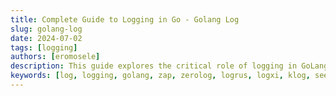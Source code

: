 ```yaml
---
title: Complete Guide to Logging in Go - Golang Log
slug: golang-log
date: 2024-07-02
tags: [logging]
authors: [eromosele]
description: This guide explores the critical role of logging in GoLang application development. It introduces the basics of effective logging practices and dives into the `log` package from the standard library, covering usage and customization. Popular third-party logging libraries like Logrus, Zap, and Zerolog are detailed for their features and setup. Additionally, it provides instructions on integrating SigNoz for log management.
keywords: [log, logging, golang, zap, zerolog, logrus, logxi, klog, seelog, log15, glog]
---
```


<head>
<script
    type="application/ld+json"
    dangerouslySetInnerHTML={{ __html: JSON.stringify({
  "@context": "https://schema.org",
  "@type": "TechArticle",
  "headline": "Complete Guide to Logging in Go - Golang Log",
  "alternativeHeadline": "A comprehensive guide to effective logging practices in Go",
  "author": {
    "@type": "Person",
    "name": "Eromosele"
  },
  "publisher": {
    "@type": "Organization",
    "name": "SigNoz",
    "logo": {
      "@type": "ImageObject",
      "url": "https://signoz.io/img/SigNozLogo-orange.svg"
    }
  },
  "datePublished": "2024-07-02T00:00:00Z",
  "dateModified": "2024-07-02T00:00:00Z",
  "mainEntityOfPage": {
    "@type": "WebPage",
    "@id": "https://signoz.io/guides/golang-log/"
  },
  "description": "This guide explores the critical role of logging in GoLang application development. It introduces the basics of effective logging practices and dives into the 'log' package from the standard library, covering usage and customization. Popular third-party logging libraries like Logrus, Zap, and Zerolog are detailed for their features and setup. Additionally, it provides instructions on integrating SigNoz for log management.",
  "keywords": "log, logging, golang, zap, zerolog, logrus, logxi, klog, seelog, log15, glog",
  "articleSection": "Technology",
  "inLanguage": "en",
  "isPartOf": {
    "@type": "Blog",
    "name": "SigNoz Blog",
    "url": "https://signoz.io/blog/"
  },
  "about": [
    {
      "@type": "Thing",
      "name": "Go (Programming Language)",
      "description": "An open-source programming language developed by Google"
    },
    {
      "@type": "Thing",
      "name": "Logging",
      "description": "The process of recording events, messages, and data during software execution"
    },
    {
      "@type": "Thing",
      "name": "SigNoz",
      "description": "An open-source observability platform for monitoring applications"
    }
  ],
  "mentions": [
    {
      "@type": "SoftwareApplication",
      "name": "Logrus",
      "applicationCategory": "Logging Library"
    },
    {
      "@type": "SoftwareApplication",
      "name": "Zap",
      "applicationCategory": "Logging Library"
    },
    {
      "@type": "SoftwareApplication",
      "name": "Zerolog",
      "applicationCategory": "Logging Library"
    },
    {
      "@type": "SoftwareApplication",
      "name": "Glog",
      "applicationCategory": "Logging Library"
    },
    {
      "@type": "SoftwareApplication",
      "name": "Log15",
      "applicationCategory": "Logging Library"
    },
    {
      "@type": "SoftwareApplication",
      "name": "Seelog",
      "applicationCategory": "Logging Library"
    },
    {
      "@type": "SoftwareApplication",
      "name": "Klog",
      "applicationCategory": "Logging Library"
    },
    {
      "@type": "SoftwareApplication",
      "name": "Logxi",
      "applicationCategory": "Logging Library"
    }
  ]
}) }}
  />
</head>

Logging is crucial for detecting bugs early, tracing issues efficiently, and mitigating hacking attempts. To achieve these benefits, it's essential to set up logging correctly.

This article will teach us how to use Golang to generate logs effectively, including setting up loggers, formatting log messages, and managing log levels. By mastering these techniques, you can ensure robust and reliable logging in your applications.

## Basics of Logging in GoLang

Logging is the practice of recording or storing information and messages that provide insights into the behavior and execution of a program.

Logging and monitoring are crucial for several reasons, including:

- Faster Problem Detection: Issues within the system are identified more rapidly.
- Quicker Issue Resolution: Reduced time to repair problems, leading to less downtime.
- Greater System Transparency: Clear visibility into system operations and performance.
- Enhanced User Experience: Improved reliability and satisfaction for customers.
- Stronger Security Measures: Better detection and response to security threats.

## Prerequisites

- Go Installation: Ensure that Go is installed on your system. You can download and install it from the official <a href="https://golang.org/" rel="noopener noreferrer nofollow" target="_blank">Go website</a>.
- Text Editor or IDE: Choose a text editor or integrated development environment (IDE) for writing Go code. A popular choice is Visual Studio Code, if you do not have it, you can download it <a href="https://code.visualstudio.com/download" rel="noopener noreferrer nofollow" target="_blank">here</a>.

## Standard Library Logging

In Golang, the standard package provided for logging is the `log` package. The `log` package offers a simple and easy-to-use interface for logging messages, errors, and other information.

The `log` package also provides a default logger that writes to the standard error and includes methods for formatting output.

### Creating Simple Log Entries

The `log` package offers several methods to log messages:

- `log.Print()`: logs a message without a new line.
- `log.Println()`: logs a message with a new line.
- `log.Printf()`: logs a formatted message.

```go
package main

import (
    "log"
)

func main() {
    log.Print("This is a common log message. ")
    log.Println("This is a log message with a new line.")
    log.Printf("This is a formatted log message: %s", "Signoz")
}
```

Output:

```
This is a common log message. This is a log message with a new line.
This is a formatted log message: Signoz
```

### Customizing the `log` Package

Setting Log Flags

You can configure the output of log messages using flags to include date, time, and file information.

```go
package main

import (
    "log"
)

func main() {
    log.SetFlags(log.Ldate | log.Ltime | log.Lshortfile)
    log.Println("This log message includes date, time, and file information.")
}

```

Output:

```
2024/06/27 12:34:56 main.go:9: This log message includes date, time, and file information.
```

Redirecting Log Output

You can set a custom output destination, such as a file.

Logging to Files:

```go
package main

import (
    "log"
    "os"
)

func main() {
    file, err := os.OpenFile("app.log", os.O_CREATE|os.O_WRONLY|os.O_APPEND, 0666)
    if err != nil {
        log.Fatal(err)
    }
    log.SetOutput(file)
    log.Println("This log message will be written to the file.")
}
```

Output(`app.log` )

```
2024/06/27 12:34:56 main.go:12: This log message will be written to the file.
```

Handling Log Prefixes

The `log` package does not have built-in support for different logging levels like Info, Warning, and Error. However, you can create custom loggers to simulate different logging levels.

```go
package main

import (
    "log"
    "os"
)

func main() {
    infoLog := log.New(os.Stdout, "INFO: ", log.Ldate|log.Ltime|log.Lshortfile)
    warningLog := log.New(os.Stdout, "WARNING: ", log.Ldate|log.Ltime|log.Lshortfile)
    // When logging error messages it is good practice to use 'os.Stderr' instead of os.Stdout
    errorLog := log.New(os.Stderr, "ERROR: ", log.Ldate|log.Ltime|log.Lshortfile)

    infoLog.Println("This is an info message.")
    warningLog.Println("This is a warning message.")
    errorLog.Println("This is an error message.")
}

```

Output:

```
INFO: 2024/06/27 12:34:56 main.go:12: This is an info message.
WARNING: 2024/06/27 12:34:56 main.go:13: This is a warning message.
ERROR: 2024/06/27 12:34:56 main.go:14: This is an error message.
```

## Third-Party Logging Libraries

In addition to the standard `log` package provided by Go, several popular third-party logging libraries offerres and flexibility.

These libraries cater to various logging requirements, including:

- Structured logging
- Customizable logging levels
- Efficient log rotation
- Seamless integration with external systems

Let's discuss some popular logging libraries in GoLang:

### logrus

`logrus` is a structured logging library for Go (Golang) that offers extensive features and flexibility. It is widely used for its ability to handle structured log data efficiently and its customizable logging levels.

Installation and Setup

To use `logrus` in your Go application, you need to install it using `go get` on your Terminal /PowerShell:

```bash
go get github.com/sirupsen/logrus
```

After installation, import `logrus` into your Go code (if there is an error run `go mod tidy`):

```go
import (
    "github.com/sirupsen/logrus"
)
```

Basic Usage and Features

- Structured Logging: Using `logrus` developers can log key-value pairs or structured data along with regular log messages.

```go
package main

import (
    "github.com/sirupsen/logrus"
)

func main() {
    // Create a new logger instance
    logger := logrus.New()

    // Example of structured logging
    logger.WithFields(logrus.Fields{
        "animal": "whale",
        "size":   5,
    }).Info("A school of whales emerge from the ocean")
}

```

Output:

```
INFO[0000] A group of whales emerges from the ocean      animal=whale size=5
```

- Logging Levels: `logrus` provides different logging levels (Trace, Debug, Info, Warning, Error, Fatal, Panic), allowing developers to control the verbosity of log messages based on their severity.

```go
package main

import (
    "github.com/sirupsen/logrus"
)

func main() {
    logger := logrus.New()

    // Set log level to debug to ensure debug messages are logged
    logger.SetLevel(logrus.DebugLevel)

    logger.Debug("This is a debug message")
    logger.Info("This is an informational message")
    logger.Warn("This is a warning message")
    logger.Error("This is an error message")
}

```

Output:

```
DEBU[0000] This is a debug message
INFO[0000] This is an informational message
WARNING[0000] This is a warning message
ERROR[0000] This is an error message
```

- Hooks and Formatters: `logrus` supports hooks and formatters, enabling developers to customize how logs are processed and formatted. Hooks allow actions to be taken when logging events occur, while formatters control the output format of log messages.

```go
package main

import (
    "os"
    "github.com/sirupsen/logrus"
)

func main() {
    // Create a new logger instance
    logger := logrus.New()

    // Example of setting a custom formatter
    logger.SetFormatter(&logrus.JSONFormatter{})

    // Logging with the modified logger
    logger.Info("This is a JSON formatted log message")
}
```

Output:

```json
{
  "level": "info",
  "msg": "This is a JSON formatted log message",
  "time": "2024-06-27T12:00:00Z"
}
```

### Zap

`Zap` is a high-performance, structured logging library for Go. It is designed for speed and efficiency, making it ideal for performance-critical applications.

Installation and Setup

To use `Zap` in your Go application, you need to install it using `go get` on your terminal/powershell:

```bash
go get go.uber.org/zap
```

After installation, you can import `Zap` into your Go code:

```go
import (
    "go.uber.org/zap"
)
```

Basic Usage and Features

- High-Performance Logging: `Zap` is designed for high-performance logging, providing both a "sugar" (simpler) API and a more complex API for high-performance needs.

Using the "Sugar" API:

```go
package main

import (
    "go.uber.org/zap"
)

func main() {
    // Create a Sugared Logger
    logger, _ := zap.NewProduction()
    sugar := logger.Sugar()
    defer logger.Sync() // Flushes buffer, if any

    // Log a simple message
    sugar.Infow("A simple log message")

    // Log a formatted message
    sugar.Infof("A formatted log message: %s", "example")
}
```

Output

```json
{"level":"info","ts":1592580737.941046,"caller":"main/main.go:11","msg":"A simple log message"}
{"level":"info","ts":1592580737.941084,"caller":"main/main.go:14","msg":"A formatted log message: example"}
```

Using the More Complex API:

```go
package main

import (
    "go.uber.org/zap"
)

func main() {
    // Create a Logger
    logger, _ := zap.NewProduction()
    defer logger.Sync() // Flushes buffer, if any

    // Log a formatted message with fields
    logger.Info("A formatted log message",
        zap.String("Observability", "Signoz"),
    )
}

```

Output:

```json
{
  "level": "info",
  "ts": 1592580737.941084,
  "caller": "main/main.go:14",
  "msg": "A formatted log message",
  "Observability": "Signoz"
}
```

- Structured Logging: `Zap` supports structured logging, allowing developers to include key-value pairs in log entries. This helps in organizing and analyzing log data effectively.

```go
package main

import (
    "go.uber.org/zap"
)

func main() {
    // Create a Logger
    logger, _ := zap.NewProduction()
    defer logger.Sync() // Flushes buffer, if any

    // Example of structured logging
    logger.Info("Structured logging example",
        zap.String("url", "https://signoz.io"),
        zap.Int("attempt", 3),
        zap.Duration("backoff", 2),
    )
}

```

Output:

```json
{
  "level": "info",
  "ts": 1592580737.941084,
  "caller": "main/main.go:11",
  "msg": "Structured logging example",
  "url": "https://signoz.io",
  "attempt": 3,
  "backoff": 2
}
```

- Configuring Zap: `Zap` is highly configurable, allowing you to customize the logging configuration to meet your needs.

```go
package main

import (
    "go.uber.org/zap"
    "go.uber.org/zap/zapcore"
)

func main() {
    // Custom configuration
    config := zap.Config{
        Encoding:    "json", // Output format (json or console)
        Level:       zap.NewAtomicLevelAt(zapcore.InfoLevel), // Log level
        OutputPaths: []string{"stdout", "./logfile.log"}, // Output destinations
        EncoderConfig: zapcore.EncoderConfig{
            TimeKey:        "ts", // Key for the timestamp field
            LevelKey:       "level", // Key for the log level field
            NameKey:        "logger", // Key for the logger name field
            CallerKey:      "caller", // Key for the caller field
            MessageKey:     "msg", // Key for the message field
            StacktraceKey:  "stacktrace", // Key for the stacktrace field
            LineEnding:     zapcore.DefaultLineEnding, // Line ending character
            EncodeLevel:    zapcore.LowercaseLevelEncoder, // Log level format
            EncodeTime:     zapcore.ISO8601TimeEncoder, // Timestamp format
            EncodeDuration: zapcore.StringDurationEncoder, // Duration format
            EncodeCaller:   zapcore.ShortCallerEncoder, // Caller format
        },
    }

    // Build the logger with the custom configuration
    logger, _ := config.Build()
    defer logger.Sync() // Flushes buffer, if any

    // Log a message with the custom logger
    logger.Info("This is a log message with custom configuration")
}

```

Output:

```json
{"level":"info","ts":"2024-06-27T12:00:00Z","caller":"main/main.go:29","msg":"This is a log message with custom configuration"
```

### Zerolog

`Zerolog` is a fast and efficient structured logging library for Go, distinguished by its ability to perform pretty logging in addition to its high performance and low memory overhead.

Installation and Setup

To use `Zerolog` in your Go application, you need to install it using `go get`:

```
go get github.com/rs/zerolog/log
```

After installation, you can import `Zerolog` into your Go code:

```go
import (
    "github.com/rs/zerolog"
    "github.com/rs/zerolog/log"
    "os"
)
```

Basic Usage and Features

- Efficient Structured Logging: `Zerolog` supports efficient structured logging, allowing developers to log key-value pairs or structured data along with regular log messages. This helps in organizing and analyzing log data more effectively.

```go
package main

import (
    "github.com/rs/zerolog"
    "github.com/rs/zerolog/log"
    "os"
    "time"
)

func main() {
    // Configure global logger to write to the console
    log.Logger = log.Output(zerolog.ConsoleWriter{Out: os.Stderr})

    // Example of structured logging
    log.Info().
        Str("event", "user_signup").
        Str("user", "johndoe").
        Time("timestamp", time.Now()).
        Msg("User signed up")
}
```

Output:

```
12:00AM INF User signed up event=user_signup user=johndoe timestamp=2024-06-27T12:00:00Z
```

- Configuring Zerolog: `Zerolog` is highly configurable, allowing you to customize the logging configuration to meet your needs. You can set different log levels and configure the output format.

```go
package main

import (
    "github.com/rs/zerolog"
    "github.com/rs/zerolog/log"
    "os"
)

func main() {
    // Set global log level to debug
    zerolog.SetGlobalLevel(zerolog.DebugLevel)

    // Configure global logger to write to the console in JSON format
    log.Logger = log.Output(os.Stderr).With().Logger()

    // Log messages with different levels
    log.Debug().Msg("This is a debug message")
    log.Info().Msg("This is an informational message")
    log.Warn().Msg("This is a warning message")
    log.Error().Msg("This is an error message")
}
```

Output:

```json
{"level":"debug","time":"2024-06-27T12:00:00Z","message":"This is a debug message"}
{"level":"info","time":"2024-06-27T12:00:00Z","message":"This is an informational message"}
{"level":"warn","time":"2024-06-27T12:00:00Z","message":"This is a warning message"}
{"level":"error","time":"2024-06-27T12:00:00Z","message":"This is an error message"}
```

- Pretty Logging: `Zerolog` provides an option to write logs in a human-readable, pretty-printed format, which is useful during development and debugging.

```go
package main

import (
    "github.com/rs/zerolog"
    "github.com/rs/zerolog/log"
    "os"
)

func main() {
    // Configure logger for pretty logging
    log.Logger = log.Output(zerolog.ConsoleWriter{Out: os.Stderr})

    // Example of pretty logging
    log.Info().Str("foo", "bar").Msg("Pretty logging example")
}
```

Output:

```
8:28PM INF Pretty logging example foo=bar
```

### Glog

`glog` is a library for Go that implements logging with severity levels. Developed by Google, Glog offers simple usage patterns and is designed to handle log file rotation automatically. It is an excellent choice for applications that require categorized logging.

Installation and Setup

To use Glog in your Go application, you need to install it using `go get`:

```
go get github.com/golang/glog
```

After installation, you can import `glog` into your Go code:

```go
import (
    "flag"
    "github.com/golang/glog"
)
```

Basic Usage and Features

- Log Severity Levels: `glog` supports different log severity levels: INFO, WARNING, ERROR, and FATAL. Each level can be used to categorize log messages according to their importance and urgency.

```go
package main

import (
    "flag"
    "github.com/golang/glog"
    "time"
)

func main() {
    // Initialize the command line flags.
    flag.Parse()

    // Set the default log level to INFO.
    flag.Lookup("stderrthreshold").Value.Set("INFO")

    // Log messages with different severity levels.
    glog.Info("This is an info message")
    glog.Warning("This is a warning message")
    glog.Error("This is an error message")

    // Flushes all pending log I/O.
    glog.Flush()
}
```

Output:

```
I0628 20:51:18.894766   12527 main.go:16] This is an info message
W0628 20:51:18.895714   12527 main.go:17] This is a warning message
E0628 20:51:18.896319   12527 main.go:18] This is an error message
```

- Log File Rotation: `glog` handles log file rotation automatically, creating log files in the current working directory by default. Log files rotate based on size and time.

To demonstrate log file rotation, use the following example and run it with the `-log_dir` flag to specify the log directory.

```go
package main

import (
    "flag"
    "github.com/golang/glog"
)

func main() {
    // Initialize the command line flags.
    flag.Parse()
        // Set the default log level to INFO
    flag.Lookup("stderrthreshold").Value.Set("INFO")

    // Log messages to demonstrate file rotation.
    for i := 0; i < 5; i++ {
        glog.Infof("Log message number %d", i)
    }
}
```

Run the program with:

```
go run main.go -log_dir=./logs
```

Output:

```
I0628 20:58:23.456944   13419 main.go:16] Log message number 0
I0628 20:58:23.457619   13419 main.go:16] Log message number 1
I0628 20:58:23.457630   13419 main.go:16] Log message number 2
I0628 20:58:23.457634   13419 main.go:16] Log message number 3
I0628 20:58:23.457638   13419 main.go:16] Log message number 4
```

### Log15

Package `log15` provides an easy-to-use logging toolkit inspired by the `io` and `net/http` packages. It enforces logging with key/value pairs, using strings for keys and any type for values. The default format is `logfmt`, with optional JSON support for output.

Installation and Setup

To use Log15 in your Go application, you need to install it using `go get`:

```
go get github.com/inconshreveable/log15
```

After installation, you can import `log15` into your Go code:

```go
import (
    "github.com/inconshreveable/log15"
)
```

Basic Usage and Features

- Structured Logging with Key-Value Pairs: `log15` excels in structured logging using key-value pairs, making log entries more informative and easier to search and analyze.

```go
package main

import (
    "github.com/inconshreveable/log15"
)

func main() {
    // Create a new logger
    logger := log15.New()

    // Log a structured message with key-value pairs
    logger.Info("User signup", "username", "akhigbeeromo", "email", "akhigbeeromo@signoz.com")
}

```

Output:

```
INFO[06-29|02:36:13] User signup                              username=akhigbeeromo email=akhigbeeromo@signoz.com
```

- Handlers for Different Outputs: `log15` supports handlers, allowing logs to be directed to different outputs such as the console, files, or remote systems.

```go
package main

import (
    "github.com/inconshreveable/log15"
    "os"
)

func main() {
    // Create a new logger
    logger := log15.New()

    // Create a file handler
    file, err := os.Create("app.log")
    if err != nil {
        log15.Crit("Failed to create log file", "err", err)
        return
    }
    fileHandler := log15.StreamHandler(file, log15.LogfmtFormat())

    // Set the logger to use both console and file handlers
    logger.SetHandler(log15.MultiHandler(
        log15.StderrHandler, // Log to stderr
        fileHandler,         // Log to the file
    ))

    // Log a message
    logger.Info("Application started", "version", "1.0.0")
}
```

Output(Console and `app.log` file):

```
INFO[06-27|15:00:00.123] Application started version=1.0.0
```

- Configurable Log Levels: `log15` allows configuring log levels to filter log messages according to their severity.

```go
package main

import (
    "github.com/inconshreveable/log15"
)

func main() {
    // Create a new logger
    logger := log15.New()

    // Set the log level to INFO
    logger.SetHandler(log15.LvlFilterHandler(log15.LvlInfo, log15.StdoutHandler))

    // Log messages with different levels
    logger.Debug("This is a debug message") // This will not be logged
    logger.Info("This is an info message")
    logger.Warn("This is a warning message")
    logger.Error("This is an error message")
}

```

Output:

```
INFO[06-29|02:42:56] This is an info message
WARN[06-29|02:42:56] This is a warning message
EROR[06-29|02:42:56] This is an error message
```

### Seelog

`seelog` is a versatile and flexible logging library for Go, designed to provide a wide range of features including asynchronous logging, multiple output destinations, and customizable log formats. Its configuration is managed through XML, allowing for detailed and easy-to-manage log settings.

Installation and Setup

To use `seelog` in your Go application, you need to install it using `go get`:

```
go get github.com/cihub/seelog
```

After installation, you can import `seelog` into your Go code:

```go
import (
    "github.com/cihub/seelog"
)
```

Basic Usage and Features

- XML-based Configuration: `seelog` uses XML for its configuration, enabling you to define log levels, output formats, and destinations in a structured manner.

Example `seelog.xml` configuration file:

```xml
<seelog minlevel="info">
    <outputs formatid="main">
        <console/>
        <rollingfile type="size" filename="logs/app.log" maxsize="1000000" maxrolls="5"/>
    </outputs>
    <formats>
        <format id="main" format="%Date %Time [%LEVEL] %Msg%n"/>
    </formats>
</seelog>
```

Loading the XML configuration in your Go application:

```go
package main

import (
    "github.com/cihub/seelog"
)

func main() {
    // Load XML configuration
    logger, err := seelog.LoggerFromConfigAsFile("seelog.xml")
    if err != nil {
        seelog.Critical("Error parsing seelog config file", err)
        return
    }
    seelog.ReplaceLogger(logger)
    defer seelog.Flush()

    // Log messages with different severity levels
    seelog.Info("This is an info message")
    seelog.Warn("This is a warning message")
    seelog.Error("This is an error message")
}
```

Output:

```
2024-06-29 02:51:30 [INFO] This is an info message
2024-06-29 02:51:30 [WARN] This is a warning message
2024-06-29 02:51:30 [ERROR] This is an error message
```

- Asynchronous Logging: `seelog` supports asynchronous logging, which can improve performance by not blocking the main execution flow while logging.

Enabling asynchronous logging in the XML configuration:

```xml
<seelog minlevel="info" asyncinterval="1000000">
    <outputs formatid="main">
        <buffered size="10000" flushperiod="1000">
            <console/>
            <rollingfile type="size" filename="logs/app.log" maxsize="1000000" maxrolls="5"/>
        </buffered>
    </outputs>
    <formats>
        <format id="main" format="%Date %Time [%LEVEL] %Msg%n"/>
    </formats>
</seelog>
```

- Multiple Output Destinations: `seelog` allows logging to multiple destinations, such as console, files, or even network endpoints.

Example configuration for logging to both console and file:

```xml
<seelog minlevel="info">
    <outputs formatid="main">
        <console/>
        <rollingfile type="size" filename="logs/app.log" maxsize="1000000" maxrolls="5"/>
    </outputs>
    <formats>
        <format id="main" format="%Date %Time [%LEVEL] %Msg%n"/>
    </formats>
</seelog>
```

- Custom Log Formats: Enables highly customizable log messages, including timestamps, log levels, and additional context such as function names and line numbers.

```xml
<seelog minlevel="info">
    <outputs formatid="detailed">
        <console/>
    </outputs>
    <formats>
        <format id="detailed" format="%Date %Time [%LEVEL] [%FuncShort @ %File:%Line] %Msg%n"/>
    </formats>
</seelog>
```

Loading this configuration in your Go application will produce detailed log messages that include function names and line numbers:

```
2024-06-29 11:17:40 [INFO] [main @ main.go:19] This is an info message
2024-06-29 11:17:40 [WARN] [main @ main.go:20] This is a warning message
2024-06-29 11:17:40 [ERROR] [main @ main.go:21] This is an error message
```

### Klog

`klog` is a logging library for Go, designed to integrate seamlessly with Kubernetes. It is optimized for use in Kubernetes environments, making it a popular choice for applications running in Kubernetes clusters.

Installation and Setup

To use `klog` in your Go application, you need to install it using `go get`:

```
go get k8s.io/klog/v2
```

After installation, you can import `klog` into your Go code:

```go
import (
    "k8s.io/klog/v2"
)
```

Basic Usage and Features

- Log Severity Levels: `klog` supports various log severity levels to categorize log messages by their importance. The main levels are INFO, WARNING, ERROR, and FATAL.

```go
package main

import (
    "k8s.io/klog/v2"
)

func main() {
    // Initialize Klog
    klog.InitFlags(nil)

    // Log messages with different severity levels
    klog.Info("This is an info message")
    klog.Warning("This is a warning message")
    klog.Error("This is an error message")

    // klog.Fatal logs a message, then calls os.Exit(255)
    // Uncommenting the following line will terminate the program
    // klog.Fatal("This is a fatal message")

    // Flushes all pending log I/O
    klog.Flush()
}
```

Output:

```
I0629 11:28:56.915255   41443 main.go:12] This is an info message
W0629 11:28:56.915394   41443 main.go:13] This is a warning message
E0629 11:28:56.915403   41443 main.go:14] This is an error message
```

- Integration with Kubernetes: `klog` is optimized for use in Kubernetes environments, making it easier to log information in a format that aligns with Kubernetes logging standards.

```go
package main

import (
    "k8s.io/klog/v2"
    "flag"
)

func main() {
    // Initialize Klog
    klog.InitFlags(nil)
    flag.Set("v", "2") // Set verbosity level to 2
    flag.Parse()

    // Log messages with different severity levels
    klog.V(2).Info("This is a verbose info message")
    klog.Info("This is an info message")
    klog.Warning("This is a warning message")
    klog.Error("This is an error message")

    // Flushes all pending log I/O
    klog.Flush()
}
```

Output:

```
I0629 11:34:01.866797   42049 main.go:15] This is a verbose info message
I0629 11:34:01.866946   42049 main.go:16] This is an info message
W0629 11:34:01.866952   42049 main.go:17] This is a warning message
E0629 11:34:01.866956   42049 main.go:18] This is an error message
```

- Support for Structured Logging: `klog` supports structured logging, allowing you to log key-value pairs for better context and analysis.

```go
package main

import (
    "k8s.io/klog/v2"
)

func main() {
    // Initialize Klog
    klog.InitFlags(nil)

    // Log structured messages with key-value pairs
    klog.InfoS("User signup", "username", "akhigbeeromo", "email", "akhigbeeromo@signoz.io")
    klog.InfoS("Order processed", "orderID", 1234, "amount", 56.78)

    // Flushes all pending log I/O
    klog.Flush()
}
```

Output:

```
I0629 11:37:21.144356   42513 main.go:12] "User signup" username="akhigbeeromo" email="akhigbeeromo@signoz.io"
I0629 11:37:21.144577   42513 main.go:13] "Order processed" orderID=1234 amount=56.78
```

### Logxi

`Logxi` is a minimalistic and high-performance logging library for Go, designed for developers who need fast and efficient logging with minimal overhead.

Installation and Setup

To use `Logxi` in your Go application, you need to install it using `go get`:

```
go get github.com/mgutz/logxi/v1
```

After installation, you can import `Logxi` into your Go code:

```go
import (
    "github.com/mgutz/logxi/v1"
)
```

Basic Usage and Features

- Minimalistic and Performant: Designed to be fast and simple, with minimal overhead, suitable for high-performance applications.
- Structured Logging with Key-Value Pairs: Supports logging of key-value pairs, making logs more informative and easier to analyze.
- Different Log Levels: Provides various log levels (DEBUG, INFO, WARN, ERROR) to control log verbosity.

```go
package main

import (
    "github.com/mgutz/logxi/v1"
)

func main() {
    // Create a logger instance
    logger := log.New("example")

    // Set log level to Debug
    logger.SetLevel(log.LevelDebug)

    // Log messages with different severity levels
    logger.Debug("This is a debug message")
    logger.Info("User signup", "username", "akhigbeeromo", "email", "akhigbeeromo@signoz.io")// an info message
    logger.Warn("This is a warning message")
    // logger.Error("This is an error message")
}
```

Output:

```
12:05:40.559250 DBG example This is a debug message
12:05:40.559977 INF example User signup username: akhigbeeromo
   email: akhigbeeromo@signoz.io
12:05:40.560013 WRN example This is a warning message in:
```

## Guidelines for Effective Logging in GoLang

1. Categorize Logs According to Their Respective Levels

   Log levels categorize messages based on their importance and severity, aiding in effective troubleshooting and monitoring. Log levels include:

   - DEBUG: provides detailed information useful for diagnosing problems.
   - INFO: highlights the progress or status of the application.
   - WARN: Indicates potential issues or situations that may lead to problems in the future.
   - ERROR: logs errors that are recoverable and allow the application to continue running.
   - FATAL: logs critical errors that cause the application to terminate.

2. Structured Logging: Use structured formats like JSON for logs to enhance searchability and parsing.
3. Consistent Log Formatting: Maintain uniform log formats across applications for clarity and automated processing.
4. Log Rotation and Retention: Implement log rotation to efficiently manage log file sizes, prevent disk space overload, and establish retention policies specifying the duration logs are stored before archiving or deletion.
5. Sensitive Data Handling: Avoid logging sensitive information like passwords or credit card numbers to mitigate security risks and if necessary, ensure it is masked or obfuscated.
6. Correlation IDs: Utilize unique identifiers (correlation IDs) in logs to trace and link events across different components or services.
7. Centralized Logging: Aggregate logs from various sources into a centralized logging system (e.g., ELK Stack, Splunk) for easier management and analysis.
8. Log Enrichment: Enrich logs with additional context such as user details, transaction IDs, or session information to facilitate troubleshooting and analysis.

## Monitoring Logs with an Observability Tool

In this article, we have learned about different logging packages and implemented logs using the `log` package in Golang. However, simply logging events is not enough to ensure the health and performance of your application. Monitoring these logs is essential for gaining real-time insights, promptly detecting issues, and maintaining the overall stability of your system.

### Why Monitoring Logs is Important

Here are the key reasons why monitoring logs is crucial:

1. Issue Detection and Troubleshooting
   - Early Identification: Logs provide comprehensive information about errors and exceptions within the system, enabling early detection and swift resolution.
   - Root Cause Analysis: Detailed log records assist in diagnosing the underlying causes of issues, offering insights into what went wrong and why.
2. Performance Monitoring
   - Identifying Bottlenecks: Logs can reveal performance issues such as slow response times or resource constraints, allowing for proactive optimization.
   - Resource Utilization Tracking: Monitoring logs help track the usage of resources like CPU, memory, and disk space, facilitating better resource management and capacity planning.
3. Security and Compliance
   - Security Surveillance: Logs help detect suspicious activities, unauthorized access, and potential security breaches, which is vital for maintaining a strong security posture.
   - Compliance Adherence: Regular log monitoring helps meet regulatory requirements by maintaining and auditing logs as required by various compliance frameworks.
4. Operational Insights
   - Health Monitoring: Logs provide insights into the health and status of various system components, including hardware, software, and network resources.
   - Operational Metrics: Logs can be used to generate metrics that provide insights into operational efficiency and overall system performance.
5. Automation and Alerts
   - Automated Notifications: Observability tools can automatically generate alerts based on log data, enabling faster response times and reducing the need for manual monitoring.
   - Anomaly Detection: Advanced log monitoring tools can use machine learning to detect anomalies in log data, helping to identify potential issues before they escalate.

## Sending GoLang Logs to Signoz

SigNoz is an open-source observability platform designed to help developers monitor and troubleshoot applications in real-time. It provides a unified interface for capturing and analyzing distributed traces, metrics, and logs, leveraging OpenTelemetry as its primary data collection framework. By utilizing OpenTelemetry, SigNoz ensures compatibility with various application environments and supports a wide range of instrumentation libraries.

Benefits of SigNoz:

- Comprehensive Observability: Offers end-to-end tracing, metrics, and logging to provide a holistic view of application performance.
- Real-time Monitoring: Enables real-time tracking of application health, performance, and error rates.
- Effective Log Management: Centralizes log data for easier management and analysis, helping to identify issues and track application behavior over time.
- Alerting and Notifications: Supports customizable alerts based on metrics and traces, ensuring prompt response to issues.
- Open-source Flexibility: Allows for customization and community contributions, promoting continuous improvement.
- Ease of Integration: Seamlessly integrates with popular frameworks and libraries used in microservices architectures.
- OpenTelemetry Support: Utilizes OpenTelemetry for data collection, ensuring compatibility and ease of integration with various applications and environments.

### Using the Standard `log` Package to Send Logs to Signoz:

Step 1: Setting up Signoz in your Environment:

<GetStartedSigNoz />

Step 2: Building the Application:

Create a new file named `main.go` and paste the following code block into it:

```go
package main

import (
	"fmt"
	"log"
	"net/http"
	"os"
)

func main() {
	logFile, err := os.OpenFile("application.log", os.O_APPEND|os.O_CREATE|os.O_WRONLY, 0644)
	if err != nil {
		panic(err)
	}
	defer logFile.Close()

	log.SetOutput(logFile)
	log.SetFlags(log.Ldate | log.Ltime | log.Lshortfile)

	http.HandleFunc("/", handleIndex)
	http.HandleFunc("/log", handleLog)
	http.HandleFunc("/data", handleData)
	http.HandleFunc("/error", handleError)

	fmt.Println("Server starting on http://localhost:8080")
	if err := http.ListenAndServe(":8080", nil); err != nil {
		log.Fatalf("Server failed to start: %v", err)
	}
}

func handleIndex(w http.ResponseWriter, r *http.Request) {
	log.Printf("INFO: Accessing index page | method=%s\n", r.Method)
	fmt.Fprintln(w, "Welcome to the Go Application!")
}

func handleLog(w http.ResponseWriter, r *http.Request) {
	switch r.Method {
	case "GET":
		log.Printf("INFO: Handled GET request on /log | method=%s | path=%s\n", r.Method, r.URL.Path)
		fmt.Fprintln(w, "Received a GET request at /log.")
	case "POST":
		log.Printf("INFO: Handled POST request on /log | method=%s | path=%s\n", r.Method, r.URL.Path)
		fmt.Fprintln(w, "Received a POST request at /log.")
	default:
		http.Error(w, "Unsupported HTTP method", http.StatusMethodNotAllowed)
	}
}

func handleData(w http.ResponseWriter, r *http.Request) {
	log.Printf("INFO: Data endpoint hit | method=%s | endpoint=/data\n", r.Method)
	fmt.Fprintln(w, "This is the data endpoint. Method used:", r.Method)
}

func handleError(w http.ResponseWriter, r *http.Request) {
	log.Printf("ERROR: Error endpoint accessed | method=%s | endpoint=/error\n", r.Method)
	http.Error(w, "You have reached the error endpoint", http.StatusInternalServerError)
}

```

This Go code sets up a basic HTTP server that logs events to a file (`application.log`) using the standard `log` package. It demonstrates how to configure logging output and format, define HTTP request handlers, start an HTTP server, and handle errors. Each HTTP handler logs relevant information about incoming requests and responds with appropriate messages or errors to clients. This setup is useful for monitoring and debugging web applications in a structured manner.

After running your application you should see the following output on `localhost:8080/`:

<Figure
  src="/img/guides/2024/07/Screenshot_2024-07-01_at_14.15.51.webp"
  alt="Output after running the Go Application"
  caption="Output after running the Go Application"
/>

Output after running the Go Application

Step 3: Setting up the Logs Pipeline in Otel Collector

The above code also generates a log file named `application.log` on the execution of the code. To export logs from the log file generated, an OpenTelemetry Collector needs to be integrated.

You can set up the complete pipeline following this [guide](https://signoz.io/docs/userguide/collect_logs_from_file/). Here is the complete configuration for the above go code:

```yaml
receivers:
  otlp:
    protocols:
      grpc:
        endpoint: 0.0.0.0:4317
      http:
        endpoint: 0.0.0.0:4318
  hostmetrics:
    collection_interval: 60s
    scrapers:
      cpu: {}
      disk: {}
      load: {}
      filesystem: {}
      memory: {}
      network: {}
      paging: {}
      process:
        mute_process_name_error: true
        mute_process_exe_error: true
        mute_process_io_error: true
      processes: {}
  prometheus:
    config:
      global:
        scrape_interval: 60s
      scrape_configs:
        - job_name: otel-collector-binary
          static_configs:
            - targets:
              # - localhost:8888
  filelog/app:
    include: [<path-to-log-file>] #include the full path to your log file
    start_at: end
processors:
  batch:
    send_batch_size: 1000
    timeout: 10s
  # Ref: <https://github.com/open-telemetry/opentelemetry-collector-contrib/blob/main/processor/resourcedetectionprocessor/README.md>
  resourcedetection:
    detectors: [env, system] # Before system detector, include ec2 for AWS, gcp for GCP and azure for Azure.
    # Using OTEL_RESOURCE_ATTRIBUTES envvar, env detector adds custom labels.
    timeout: 2s
    system:
      hostname_sources: [os] # alternatively, use [dns,os] for setting FQDN as host.name and os as fallback
extensions:
  health_check: {}
  zpages: {}
exporters:
  otlp:
    endpoint: '<https://ingest>.{region}.signoz.cloud:443'
    tls:
      insecure: false
    headers:
      'signoz-ingestion-key': '<SIGNOZ_INGESTION_KEY>'
  debug:
    verbosity: normal
service:
  telemetry:
    metrics:
      address: 0.0.0.0:8888
  extensions: [health_check, zpages]
  pipelines:
    logs:
      receivers: [otlp, filelog/app]
      processors: [batch]
      exporters: [otlp]
```

Step 4: Viewing Logs in SigNoz

After running the above application and making the correct configurations, you can navigate to the SigNoz logs dashboard to see all the logs sent to SigNoz.

<Figure
  src="/img/guides/2024/07/Screenshot_2024-07-01_at_14.13.26.webp"
  alt="Signoz log output of Go application"
  caption="Signoz log output of Go application"
/>

Signoz log output of Go application

## Conclusion

- Throughout this guide, we've delved into the foundational importance of logging in GoLang application development, emphasizing its role in diagnosing issues, ensuring system stability, and enhancing security.
- We've explored the benefits of effective logging, including its ability to provide real-time insights into application behavior, facilitate performance monitoring, and support compliance efforts.
- The guide has provided practical guidelines for effective logging in GoLang, focusing on clarity, context, and actionable insights as key principles for logging implementation.
- We've examined the standard `log` package in GoLang, highlighting its basic usage for creating simple log entries and techniques for customizing output formats and log levels.
- Additionally, we've covered several popular third-party logging libraries like Logrus, Zap, and Zerolog, detailing their installation, setup, and unique features such as structured logging, performance optimizations, and configurable outputs.
- The integration of SigNoz, an observability tool, with the `log` package was explored, demonstrating how it consolidates logs, metrics, and traces into a unified dashboard for comprehensive monitoring and proactive maintenance.
- By following the steps outlined in this guide, developers can effectively set up SigNoz to monitor their GoLang applications, ensuring robust operational visibility and facilitating rapid issue resolution.
